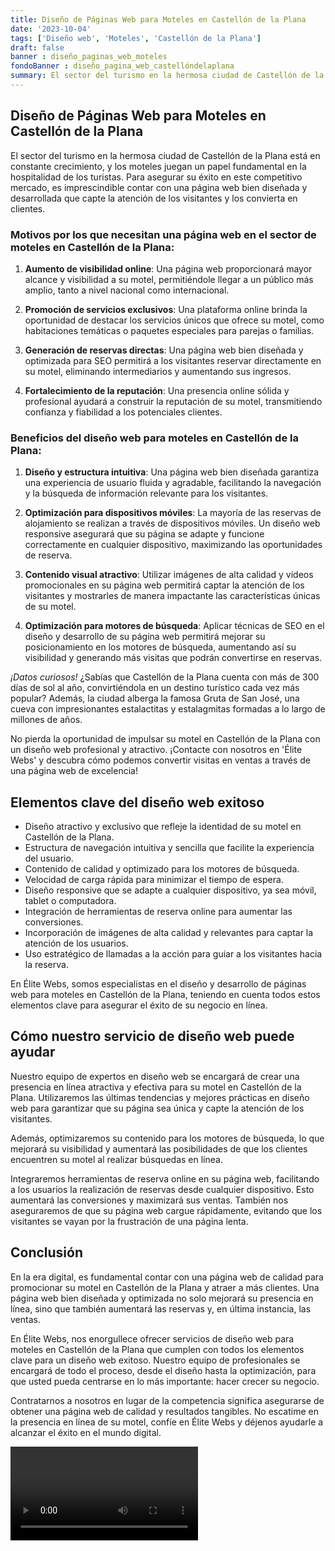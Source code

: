 ```yaml
---
title: Diseño de Páginas Web para Moteles en Castellón de la Plana
date: '2023-10-04'
tags: ['Diseño web', 'Moteles', 'Castellón de la Plana']
draft: false
banner : diseño_paginas_web_moteles
fondoBanner : diseño_pagina_web_castellóndelaplana
summary: El sector del turismo en la hermosa ciudad de Castellón de la Plana está en constante crecimiento, y los moteles juegan un papel fundamental en la hospitalidad de los turistas. Para asegurar su éxito en este competitivo mercado, es imprescindible contar con una página web bien diseñada y desarrollada que capte la atención de los visitantes y los convierta en clientes.
---
```


## Diseño de Páginas Web para Moteles en Castellón de la Plana

El sector del turismo en la hermosa ciudad de Castellón de la Plana está en constante crecimiento, y los moteles juegan un papel fundamental en la hospitalidad de los turistas. Para asegurar su éxito en este competitivo mercado, es imprescindible contar con una página web bien diseñada y desarrollada que capte la atención de los visitantes y los convierta en clientes.

### Motivos por los que necesitan una página web en el sector de moteles en Castellón de la Plana:

1. **Aumento de visibilidad online**: Una página web proporcionará mayor alcance y visibilidad a su motel, permitiéndole llegar a un público más amplio, tanto a nivel nacional como internacional.

2. **Promoción de servicios exclusivos**: Una plataforma online brinda la oportunidad de destacar los servicios únicos que ofrece su motel, como habitaciones temáticas o paquetes especiales para parejas o familias.

3. **Generación de reservas directas**: Una página web bien diseñada y optimizada para SEO permitirá a los visitantes reservar directamente en su motel, eliminando intermediarios y aumentando sus ingresos.

4. **Fortalecimiento de la reputación**: Una presencia online sólida y profesional ayudará a construir la reputación de su motel, transmitiendo confianza y fiabilidad a los potenciales clientes.

### Beneficios del diseño web para moteles en Castellón de la Plana:

1. **Diseño y estructura intuitiva**: Una página web bien diseñada garantiza una experiencia de usuario fluida y agradable, facilitando la navegación y la búsqueda de información relevante para los visitantes.

2. **Optimización para dispositivos móviles**: La mayoría de las reservas de alojamiento se realizan a través de dispositivos móviles. Un diseño web responsive asegurará que su página se adapte y funcione correctamente en cualquier dispositivo, maximizando las oportunidades de reserva.

3. **Contenido visual atractivo**: Utilizar imágenes de alta calidad y vídeos promocionales en su página web permitirá captar la atención de los visitantes y mostrarles de manera impactante las características únicas de su motel.

4. **Optimización para motores de búsqueda**: Aplicar técnicas de SEO en el diseño y desarrollo de su página web permitirá mejorar su posicionamiento en los motores de búsqueda, aumentando así su visibilidad y generando más visitas que podrán convertirse en reservas.

*¡Datos curiosos!* ¿Sabías que Castellón de la Plana cuenta con más de 300 días de sol al año, convirtiéndola en un destino turístico cada vez más popular? Además, la ciudad alberga la famosa Gruta de San José, una cueva con impresionantes estalactitas y estalagmitas formadas a lo largo de millones de años.

No pierda la oportunidad de impulsar su motel en Castellón de la Plana con un diseño web profesional y atractivo. ¡Contacte con nosotros en 'Élite Webs' y descubra cómo podemos convertir visitas en ventas a través de una página web de excelencia!

<GifSeo />

<Cta />

## Elementos clave del diseño web exitoso

- Diseño atractivo y exclusivo que refleje la identidad de su motel en Castellón de la Plana.
- Estructura de navegación intuitiva y sencilla que facilite la experiencia del usuario.
- Contenido de calidad y optimizado para los motores de búsqueda.
- Velocidad de carga rápida para minimizar el tiempo de espera.
- Diseño responsive que se adapte a cualquier dispositivo, ya sea móvil, tablet o computadora.
- Integración de herramientas de reserva online para aumentar las conversiones.
- Incorporación de imágenes de alta calidad y relevantes para captar la atención de los usuarios.
- Uso estratégico de llamadas a la acción para guiar a los visitantes hacia la reserva.

En Élite Webs, somos especialistas en el diseño y desarrollo de páginas web para moteles en Castellón de la Plana, teniendo en cuenta todos estos elementos clave para asegurar el éxito de su negocio en línea.

## Cómo nuestro servicio de diseño web puede ayudar

Nuestro equipo de expertos en diseño web se encargará de crear una presencia en línea atractiva y efectiva para su motel en Castellón de la Plana. Utilizaremos las últimas tendencias y mejores prácticas en diseño web para garantizar que su página sea única y capte la atención de los visitantes.

Además, optimizaremos su contenido para los motores de búsqueda, lo que mejorará su visibilidad y aumentará las posibilidades de que los clientes encuentren su motel al realizar búsquedas en línea.

Integraremos herramientas de reserva online en su página web, facilitando a los usuarios la realización de reservas desde cualquier dispositivo. Esto aumentará las conversiones y maximizará sus ventas. También nos aseguraremos de que su página web cargue rápidamente, evitando que los visitantes se vayan por la frustración de una página lenta.

## Conclusión

En la era digital, es fundamental contar con una página web de calidad para promocionar su motel en Castellón de la Plana y atraer a más clientes. Una página web bien diseñada y optimizada no solo mejorará su presencia en línea, sino que también aumentará las reservas y, en última instancia, las ventas.

En Élite Webs, nos enorgullece ofrecer servicios de diseño web para moteles en Castellón de la Plana que cumplen con todos los elementos clave para un diseño web exitoso. Nuestro equipo de profesionales se encargará de todo el proceso, desde el diseño hasta la optimización, para que usted pueda centrarse en lo más importante: hacer crecer su negocio.

Contratarnos a nosotros en lugar de la competencia significa asegurarse de obtener una página web de calidad y resultados tangibles. No escatime en la presencia en línea de su motel, confíe en Élite Webs y déjenos ayudarle a alcanzar el éxito en el mundo digital.

<Video />

<CtaBot job='Moteles' city='Castellón de la Plana'/>

<Gmaps query='Castellón de la Plana+españa+maps' />